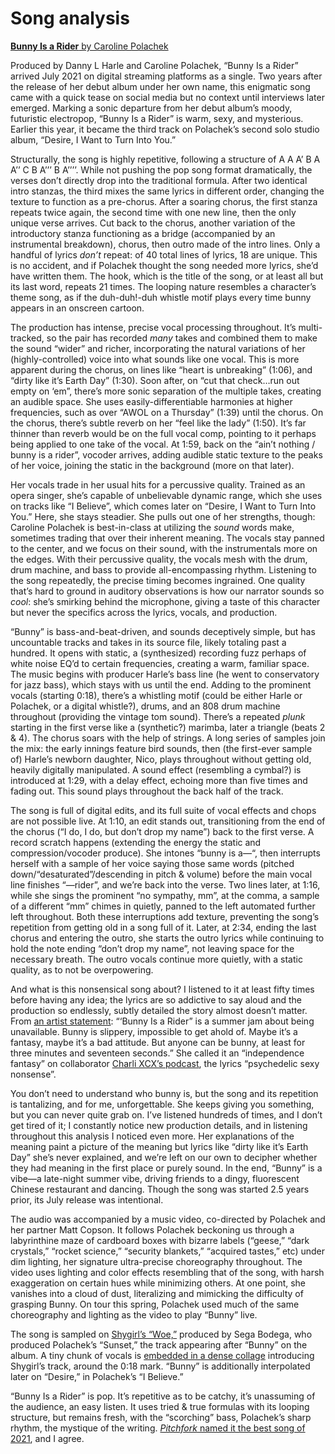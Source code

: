# Song analysis

<YouTube id="h_V2ccs_Urk" />

[**Bunny Is a Rider** by Caroline Polachek](https://youtu.be/h_V2ccs_Urk)

Produced by Danny L Harle and Caroline Polachek, “Bunny Is a Rider” arrived July 2021 on digital streaming platforms as a single. Two years after the release of her debut album under her own name, this enigmatic song came with a quick tease on social media but no context until interviews later emerged. Marking a sonic departure from her debut album’s moody, futuristic electropop, “Bunny Is a Rider” is warm, sexy, and mysterious. Earlier this year, it became the third track on Polachek’s second solo studio album, “Desire, I Want to Turn Into You.”

Structurally, the song is highly repetitive, following a structure of A A A’ B A A’’ C B A’’’ B A’’’’. While not pushing the pop song format dramatically, the verses don’t directly drop into the traditional formula. After two identical intro stanzas, the third mixes the same lyrics in different order, changing the texture to function as a pre-chorus. After a soaring chorus, the first stanza repeats twice again, the second time with one new line, then the only unique verse arrives. Cut back to the chorus, another variation of the introductory stanza functioning as a bridge (accompanied by an instrumental breakdown), chorus, then outro made of the intro lines. Only a handful of lyrics *don’t* repeat: of 40 total lines of lyrics, 18 are unique. This is no accident, and if Polachek thought the song needed more lyrics, she’d have written them. The hook, which is the title of the song, or at least all but its last word, repeats 21 times. The looping nature resembles a character’s theme song, as if the duh-duh!-duh whistle motif plays every time bunny appears in an onscreen cartoon. 

The production has intense, precise vocal processing throughout. It’s multi-tracked, so the pair has recorded *many* takes and combined them to make the sound “wider” and richer, incorporating the natural variations of her (highly-controlled) voice into what sounds like one vocal. This is more apparent during the chorus, on lines like “heart is unbreaking” (1:06), and “dirty like it’s Earth Day” (1:30). Soon after, on “cut that check…run out empty on ‘em”, there’s more sonic separation of the multiple takes, creating an audible space. She uses easily-differentiable harmonies at higher frequencies, such as over “AWOL on a Thursday” (1:39) until the chorus. On the chorus, there’s subtle reverb on her “feel like the lady” (1:50). It’s far thinner than reverb would be on the full vocal comp, pointing to it perhaps being applied to one take of the vocal. At 1:59, back on the “ain’t nothing / bunny is a rider”, vocoder arrives, adding audible static texture to the peaks of her voice, joining the static in the background (more on that later).

Her vocals trade in her usual hits for a percussive quality. Trained as an opera singer, she’s capable of unbelievable dynamic range, which she uses on tracks like “I Believe”, which comes later on “Desire, I Want to Turn Into You.” Here, she stays steadier. She pulls out one of her strengths, though: Caroline Polachek is best-in-class at utilizing the *sound* words make, sometimes trading that over their inherent meaning. The vocals stay panned to the center, and we focus on their sound, with the instrumentals more on the edges. With their percussive quality, the vocals mesh with the drum, drum machine, and bass to provide all-encompassing rhythm. Listening to the song repeatedly, the precise timing becomes ingrained. One quality that’s hard to ground in auditory observations is how our narrator sounds so *cool*: she’s smirking behind the microphone, giving a taste of this character but never the specifics across the lyrics, vocals, and production.

“Bunny” is bass-and-beat-driven, and sounds deceptively simple, but has uncountable tracks and takes in its source file, likely totaling past a hundred. It opens with static, a (synthesized) recording fuzz perhaps of white noise EQ’d to certain frequencies, creating a warm, familiar space. The music begins with producer Harle’s bass line (he went to conservatory for jazz bass), which stays with us until the end. Adding to the prominent vocals (starting 0:18), there’s a whistling motif (could be either Harle or Polachek, or a digital whistle?), drums, and an 808 drum machine throughout (providing the vintage tom sound). There’s a repeated *plunk* starting in the first verse like a (synthetic?) marimba, later a triangle (beats 2 & 4). The chorus soars with the help of strings. A long series of samples join the mix: the early innings feature bird sounds, then (the first-ever sample of) Harle’s newborn daughter, Nico, plays throughout without getting old, heavily digitally manipulated. A sound effect (resembling a cymbal?) is introduced at 1:29, with a delay effect, echoing more than five times and fading out. This sound plays throughout the back half of the track.

The song is full of digital edits, and its full suite of vocal effects and chops are not possible live. At 1:10, an edit stands out, transitioning from the end of the chorus (“I do, I do, but don’t drop my name”) back to the first verse. A record scratch happens (extending the energy the static and compression/vocoder produce). She intones “bunny is a—“, then interrupts herself with a sample of her voice saying those same words (pitched down/“desaturated”/descending in pitch & volume) before the main vocal line finishes “—rider”, and we’re back into the verse. Two lines later, at 1:16, while she sings the prominent “no sympathy, mm”, at the comma, a sample of a different “mm” chimes in quietly, panned to the left automated further left throughout. Both these interruptions add texture, preventing the song’s repetition from getting old in a song full of it. Later, at 2:34, ending the last chorus and entering the outro, she starts the outro lyrics while continuing to hold the note ending “don’t drop my name”, not leaving space for the necessary breath. The outro vocals continue more quietly, with a static quality, as to not be overpowering.

And what is this nonsensical song about? I listened to it at least fifty times before having any idea; the lyrics are so addictive to say aloud and the production so endlessly, subtly detailed the story almost doesn’t matter. From [an artist statement](https://pitchfork.com/news/caroline-polachek-shares-new-song-bunny-is-a-rider-listen/): “‘Bunny Is a Rider” is a summer jam about being unavailable. Bunny is slippery, impossible to get ahold of. Maybe it’s a fantasy, maybe it’s a bad attitude. But anyone can be bunny, at least for three minutes and seventeen seconds.” She called it an “independence fantasy” on collaborator [Charli XCX’s podcast](https://www.bbc.co.uk/programmes/p0c6ckjp), the lyrics “psychedelic sexy nonsense”.

You don’t need to understand who bunny is, but the song and its repetition is tantalizing, and for me, unforgettable. She keeps giving you something, but you can never quite grab on. I’ve listened hundreds of times, and I don’t get tired of it; I constantly notice new production details, and in listening throughout this analysis I noticed even more. Her explanations of the meaning paint a picture of the meaning but lyrics like “dirty like it’s Earth Day” she’s never explained, and we’re left on our own to decipher whether they had meaning in the first place or purely sound. In the end, “Bunny” is a vibe—a late-night summer vibe, driving friends to a dingy, fluorescent Chinese restaurant and dancing. Though the song was started 2.5 years prior, its July release was intentional.

The audio was accompanied by a music video, co-directed by Polachek and her partner Matt Copson. It follows Polachek beckoning us through a labyrinthine maze of cardboard boxes with bizarre labels (“geese,” “dark crystals,” “rocket science,” “security blankets,” “acquired tastes,” etc) under dim lighting, her signature ultra-precise choreography throughout. The video uses lighting and color effects resembling that of the song, with harsh exaggeration on certain hues while minimizing others. At one point, she vanishes into a cloud of dust, literalizing and mimicking the difficulty of grasping Bunny. On tour this spring, Polachek used much of the same choreography and lighting as the video to play “Bunny” live.

The song is sampled on [Shygirl’s “Woe,”](https://youtu.be/CNxTt8KS_2I) produced by Sega Bodega, who produced Polachek’s “Sunset,” the track appearing after “Bunny” on the album. A tiny chunk of vocals is [embedded in a dense collage](https://twitter.com/segabodega/status/1575873238311129090) introducing Shygirl’s track, around the 0:18 mark. “Bunny” is additionally interpolated later on “Desire,” in Polachek’s “I Believe.”

“Bunny Is a Rider” is pop. It’s repetitive as to be catchy, it’s unassuming of the audience, an easy listen. It uses tried & true formulas with its looping structure, but remains fresh, with the “scorching” bass, Polachek’s sharp rhythm, the mystique of the writing. [*Pitchfork* named it the best song of 2021](https://pitchfork.com/features/lists-and-guides/best-songs-2021/), and I agree.
